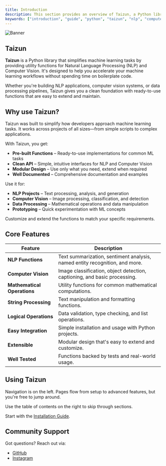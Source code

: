 ```yaml
---
title: Introduction
description: This section provides an overview of Taizun, a Python library for machine learning tasks.
keywords: ["introduction", "guide", "python", "taizun", "nlp", "computer vision"]
---
```


![Banner](/images/banner.png "Taizun")

## Taizun

**Taizun** is a Python library that simplifies machine learning tasks by providing utility functions for Natural Language Processing (NLP) and Computer Vision. It's designed to help you 
accelerate your machine learning workflows without spending time on boilerplate code.

Whether you're building NLP applications, computer vision systems, or data processing pipelines, Taizun gives you a clean foundation with ready-to-use functions that are easy to 
extend and maintain.

<CardGrid>
  <Card
    subtitle="Getting Started"
    title="Installation"
    description="Follow the quick start guide to install Taizun and get up and running."
    href="/docs/basic-setup/installation"
  />
  <Card
    subtitle="Configuration"
    title="Setup"
    description="Configure your project settings and environment."
    href="/docs/basic-setup/setup"
  />
  <Card
    subtitle="Support"
    title="GitHub Repository"
    description="Access the source code and contribute to the project."
    href="https://github.com/t4zn/taizun"
    external={true}
  />
</CardGrid>

## Why use Taizun?

Taizun was built to simplify how developers approach machine learning tasks. It works across projects of all sizes—from simple scripts to complex applications.

With Taizun, you get:

- **Pre-built Functions** – Ready-to-use implementations for common ML tasks
- **Clean API** – Simple, intuitive interfaces for NLP and Computer Vision
- **Modular Design** – Use only what you need, extend when required
- **Well Documented** – Comprehensive documentation and examples

Use it for:

- **NLP Projects** – Text processing, analysis, and generation
- **Computer Vision** – Image processing, classification, and detection
- **Data Processing** – Mathematical operations and data manipulation
- **Prototyping** – Quick experimentation with ML concepts

Customize and extend the functions to match your specific requirements.

## Core Features

| Feature                              | Description                                                                 |
| ------------------------------------ | --------------------------------------------------------------------------- |
| **NLP Functions**                    | Text summarization, sentiment analysis, named entity recognition, and more. |
| **Computer Vision**                  | Image classification, object detection, captioning, and basic processing.   |
| **Mathematical Operations**          | Utility functions for common mathematical computations.                     |
| **String Processing**                | Text manipulation and formatting functions.                                 |
| **Logical Operations**               | Data validation, type checking, and list operations.                        |
| **Easy Integration**                 | Simple installation and usage with Python projects.                         |
| **Extensible**                       | Modular design that's easy to extend and customize.                         |
| **Well Tested**                      | Functions backed by tests and real-world usage.                             |

## Using Taizun

Navigation is on the left. Pages flow from setup to advanced features, but you're free to jump around.

Use the table of contents on the right to skip through sections.

Start with the [Installation Guide](/docs/basic-setup/installation).

## Community Support

Got questions? Reach out via:

- [GitHub](https://github.com/t4zn)
- [Instagram](https://instagram.com/taizunai)